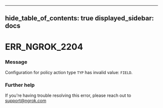 

---
hide_table_of_contents: true
displayed_sidebar: docs
---


# ERR_NGROK_2204

### Message
Configuration for policy action type `TYP` has invalid value: `FIELD`.

<ErrorDetails />



### Further help
If you're having trouble resolving this error, please reach out to [support@ngrok.com](mailto:support@ngrok.com?subject=Help%20with%20ERR_NGROK_2204)

